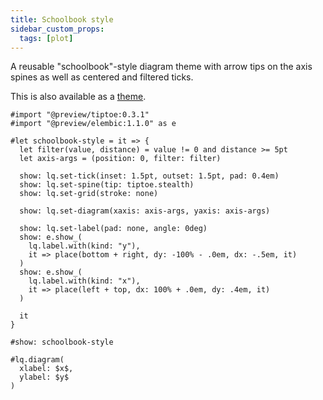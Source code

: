 ```yaml
---
title: Schoolbook style
sidebar_custom_props:
  tags: [plot]
---
```


A reusable "schoolbook"-style diagram theme with arrow tips on the axis spines as well as centered and filtered ticks. 

This is also available as a [theme](/themes). 

```example
#import "@preview/tiptoe:0.3.1"
#import "@preview/elembic:1.1.0" as e

#let schoolbook-style = it => {
  let filter(value, distance) = value != 0 and distance >= 5pt
  let axis-args = (position: 0, filter: filter)
  
  show: lq.set-tick(inset: 1.5pt, outset: 1.5pt, pad: 0.4em)
  show: lq.set-spine(tip: tiptoe.stealth)
  show: lq.set-grid(stroke: none)

  show: lq.set-diagram(xaxis: axis-args, yaxis: axis-args)

  show: lq.set-label(pad: none, angle: 0deg)
  show: e.show_(
    lq.label.with(kind: "y"),
    it => place(bottom + right, dy: -100% - .0em, dx: -.5em, it)
  )
  show: e.show_(
    lq.label.with(kind: "x"),
    it => place(left + top, dx: 100% + .0em, dy: .4em, it)
  )
  
  it
}

#show: schoolbook-style

#lq.diagram(
  xlabel: $x$,
  ylabel: $y$
)
```
